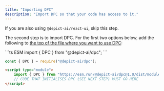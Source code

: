 ```yaml
---
title: "Importing DPC"
description: "Import DPC so that your code has access to it."
---
```


<Warning>If you are also using `@depict-ai/react-ui`, skip this step.</Warning>

The second step is to import DPC. For the first two options below, add the following to <u>the top of the file where you want to use DPC</u>:

<CodeGroup>
```ts ESM
import { DPC } from "@depict-ai/dpc";
```

```ts CommonJS
const { DPC } = require("@depict-ai/dpc");
```

```html Not using a module bundler
<script type="module">
    import { DPC } from "https://esm.run/@depict-ai/dpc@1.0/dist/module.js";
    // CODE THAT INITIALISES DPC (SEE NEXT STEP) MUST GO HERE
</script>
```
</CodeGroup>

